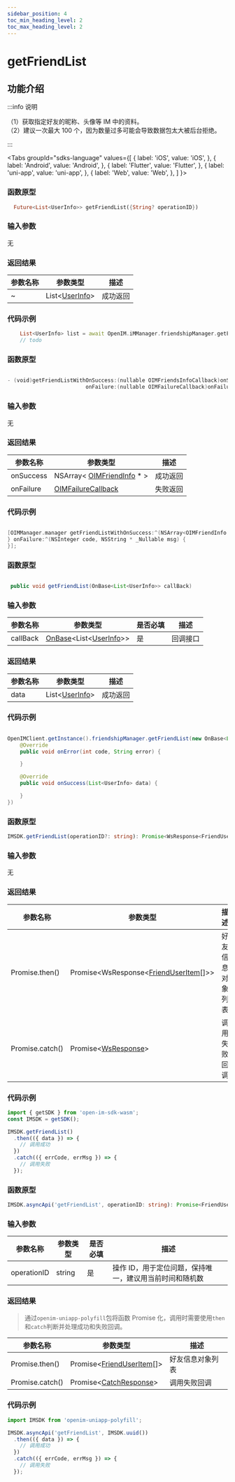 ```yaml
---
sidebar_position: 4
toc_min_heading_level: 2
toc_max_heading_level: 2
---
```


# getFriendList

## 功能介绍

:::info 说明

（1）获取指定好友的昵称、头像等 IM 中的资料。  
（2）建议一次最大 100 个，因为数量过多可能会导致数据包太大被后台拒绝。

:::

<Tabs
groupId="sdks-language"
values={[
{ label: 'iOS', value: 'iOS', },
{ label: 'Android', value: 'Android', },
{ label: 'Flutter', value: 'Flutter', },
{ label: 'uni-app', value: 'uni-app', },
{ label: 'Web', value: 'Web', },
]
}>

<TabItem value="Flutter">

### 函数原型

```dart showLineNumbers
  Future<List<UserInfo>> getFriendList({String? operationID})
```

### 输入参数

无

### 返回结果

| 参数名称 | 参数类型                                            | 描述     |
| -------- | --------------------------------------------------- | -------- |
| ~        | List<[UserInfo](docs/sdks/class/user/userInfo.mdx)> | 成功返回 |

### 代码示例

```dart showLineNumbers
    List<UserInfo> list = await OpenIM.iMManager.friendshipManager.getFriendList();
    // todo
```

</TabItem>

<TabItem value="iOS">

### 函数原型

```swift showLineNumbers

- (void)getFriendListWithOnSuccess:(nullable OIMFriendsInfoCallback)onSuccess
                         onFailure:(nullable OIMFailureCallback)onFailure;

```

### 输入参数

无

### 返回结果

| 参数名称  | 参数类型                                                             | 描述     |
| --------- | -------------------------------------------------------------------- | -------- |
| onSuccess | NSArray< [OIMFriendInfo](docs/sdks/class/friend/friendInfo.mdx) \* > | 成功返回 |
| onFailure | [OIMFailureCallback](docs/sdks/callback/onError.mdx)                 | 失败返回 |

### 代码示例

```swift showLineNumbers

[OIMManager.manager getFriendListWithOnSuccess:^(NSArray<OIMFriendInfo *> * _Nullable userInfos) {
} onFailure:^(NSInteger code, NSString * _Nullable msg) {
}];

```

</TabItem>

<TabItem value="Android">

### 函数原型

```java showLineNumbers

 public void getFriendList(OnBase<List<UserInfo>> callBack)

```

### 输入参数

| 参数名称 | 参数类型                                                                                     | 是否必填 | 描述     |
| -------- | -------------------------------------------------------------------------------------------- | -------- | -------- |
| callBack | [OnBase](docs/sdks/callback/onBase.mdx)<List<[UserInfo](docs/sdks/class/user/userInfo.mdx)>> | 是       | 回调接口 |

### 返回结果

| 参数名称 | 参数类型                                            | 描述     |
| -------- | --------------------------------------------------- | -------- |
| data     | List<[UserInfo](docs/sdks/class/user/userInfo.mdx)> | 成功返回 |

### 代码示例

```java showLineNumbers

OpenIMClient.getInstance().friendshipManager.getFriendList(new OnBase<List<UserInfo>>(){
    @Override
    public void onError(int code, String error) {

    }

    @Override
    public void onSuccess(List<UserInfo> data) {

    }
})

```

</TabItem>

<TabItem value="Web">

### 函数原型

```ts showLineNumbers
IMSDK.getFriendList(operationID?: string): Promise<WsResponse<FriendUserItem[]>>
```

### 输入参数

无

### 返回结果

| 参数名称        | 参数类型                                                                        | 描述             |
| --------------- | ------------------------------------------------------------------------------- | ---------------- |
| Promise.then()  | Promise<WsResponse<[FriendUserItem](docs/sdks/class/friend/friendInfo.mdx)[]>\> | 好友信息对象列表 |
| Promise.catch() | Promise<[WsResponse](docs/sdks/class/response.mdx)\>                            | 调用失败回调     |

### 代码示例

```js showLineNumbers
import { getSDK } from 'open-im-sdk-wasm';
const IMSDK = getSDK();

IMSDK.getFriendList()
  .then(({ data }) => {
    // 调用成功
  })
  .catch(({ errCode, errMsg }) => {
    // 调用失败
  });
```

</TabItem>

<TabItem value="uni-app">

### 函数原型

```ts showLineNumbers
IMSDK.asyncApi('getFriendList', operationID: string): Promise<FriendUserItem[]>
```

### 输入参数

| 参数名称    | 参数类型 | 是否必填 | 描述                                                    |
| ----------- | -------- | -------- | ------------------------------------------------------- |
| operationID | string   | 是       | 操作 ID，用于定位问题，保持唯一，建议用当前时间和随机数 |

### 返回结果

> 通过`openim-uniapp-polyfill`包将函数 Promise 化，调用时需要使用`then`和`catch`判断并处理成功和失败回调。

| 参数名称        | 参数类型                                                            | 描述             |
| --------------- | ------------------------------------------------------------------- | ---------------- |
| Promise.then()  | Promise<[FriendUserItem](docs/sdks/class/friend/friendInfo.mdx)[]\> | 好友信息对象列表 |
| Promise.catch() | Promise<[CatchResponse](docs/sdks/class/response.mdx)\>             | 调用失败回调     |

### 代码示例

```js showLineNumbers
import IMSDK from 'openim-uniapp-polyfill';

IMSDK.asyncApi('getFriendList', IMSDK.uuid())
  .then(({ data }) => {
    // 调用成功
  })
  .catch(({ errCode, errMsg }) => {
    // 调用失败
  });
```

</TabItem>

</Tabs>
